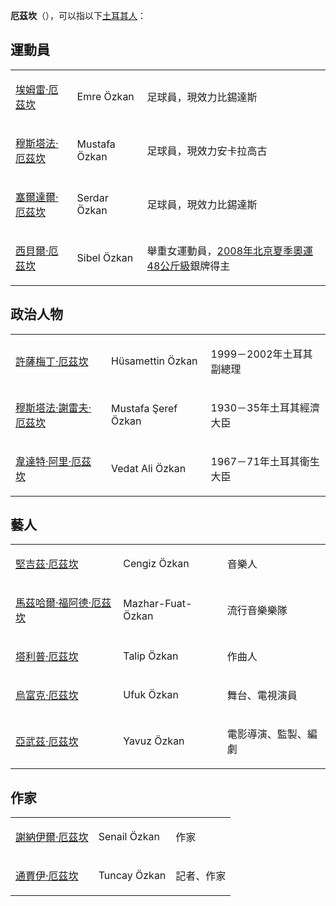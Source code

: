 {{Disambig|cat=三字人名消歧義}}
{{NoteTA
|1=zh-cn:贝西克塔斯;zh-hk:比錫達斯;zh-tw:貝西克塔斯
}}
'''厄茲坎'''（{{lang-tr|Özkan}}），可以指以下[[土耳其人|土耳其人]]：

==運動員==
{| class=wikitable
|-
|[[埃姆雷·厄茲坎|埃姆雷·厄茲坎]]||Emre Özkan||足球員，現效力比錫達斯
|-
|[[穆斯塔法·厄茲坎|穆斯塔法·厄茲坎]]||Mustafa Özkan||足球員，現效力安卡拉高古
|-
|[[塞爾達爾·厄茲坎|塞爾達爾·厄茲坎]]||Serdar Özkan||足球員，現效力比錫達斯
|-
|[[西貝爾·厄茲坎|西貝爾·厄茲坎]]||Sibel Özkan||舉重女運動員，[[2008年夏季奧林匹克運動會舉重比賽|2008年北京夏季奧運48公斤級]]銀牌得主
|}

==政治人物==
{| class=wikitable
|-
|[[許薩梅丁·厄茲坎|許薩梅丁·厄茲坎]]||Hüsamettin Özkan||1999－2002年土耳其副總理
|-
|[[穆斯塔法·謝雷夫·厄茲坎|穆斯塔法·謝雷夫·厄茲坎]]||Mustafa Şeref Özkan||1930－35年土耳其經濟大臣
|-
|[[韋達特·阿里·厄茲坎|韋達特·阿里·厄茲坎]]||Vedat Ali Özkan||1967－71年土耳其衛生大臣
|}

==藝人==
{| class=wikitable
|-
|[[堅吉茲·厄茲坎|堅吉茲·厄茲坎]]||Cengiz Özkan||音樂人
|-
|[[馬茲哈爾·福阿德·厄茲坎|馬茲哈爾·福阿德·厄茲坎]]||Mazhar-Fuat-Özkan||流行音樂樂隊
|-
|[[塔利普·厄茲坎|塔利普·厄茲坎]]||Talip Özkan||作曲人
|-
|[[烏富克·厄茲坎|烏富克·厄茲坎]]||Ufuk Özkan||舞台、電視演員
|-
|[[亞武茲·厄茲坎|亞武茲·厄茲坎]]||Yavuz Özkan||電影導演、監製、編劇
|}

==作家==
{| class=wikitable
|-
|[[謝納伊爾·厄茲坎|謝納伊爾·厄茲坎]]||Senail Özkan||作家
|-
|[[通賈伊·厄茲坎|通賈伊·厄茲坎]]||Tuncay Özkan||記者、作家
|}

{{DEFAULTSORT:Ozkan}}